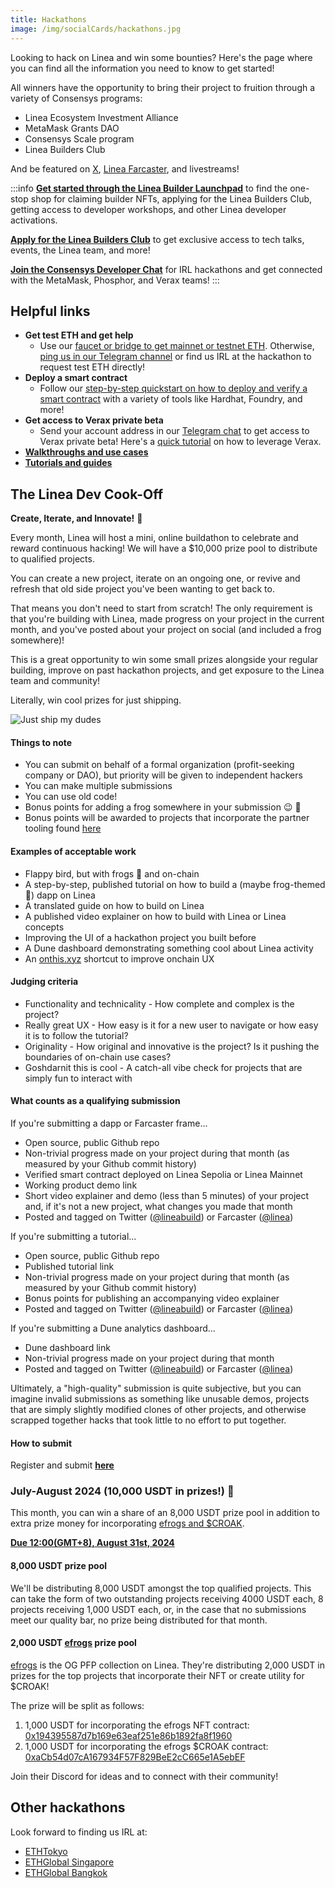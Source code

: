 ```yaml
---
title: Hackathons
image: /img/socialCards/hackathons.jpg
---
```


Looking to hack on Linea and win some bounties? Here's the page where you can find all the information you need to know to get started!

All winners have the opportunity to bring their project to fruition through a variety of Consensys programs:

- Linea Ecosystem Investment Alliance
- MetaMask Grants DAO
- Consensys Scale program
- Linea Builders Club

And be featured on [X](https://twitter.com/lineabuild), [Linea Farcaster](https://warpcast.com/linea), and livestreams!

:::info
[**Get started through the Linea Builder Launchpad**](https://aspecta.id/builder-matrix/Linea-builder-launchpad) to find the one-stop shop for claiming builder NFTs, applying for the Linea Builders Club, getting access to developer workshops, and other Linea developer activations.

[**Apply for the Linea Builders Club**](https://linea.deform.cc/linea-builders-club) to get exclusive access to tech talks, events, the Linea team, and more!

[**Join the Consensys Developer Chat**](https://t.me/+rI-iPLacQXQ5MDVh) for IRL hackathons and get connected with the MetaMask, Phosphor, and Verax teams!
:::

## Helpful links

- **Get test ETH and get help**
  - Use our [faucet or bridge to get mainnet or testnet ETH](../../users/move-funds/index.mdx). Otherwise, [ping us in our Telegram channel](https://t.me/+JMGAPixWzKQyMDY5) or find us IRL at the hackathon to request test ETH directly!
- **Deploy a smart contract**
  - Follow our [step-by-step quickstart on how to deploy and verify a smart contract](../../developers/quickstart) with a variety of tools like Hardhat, Foundry, and more!
- **Get access to Verax private beta**
  - Send your account address in our [Telegram chat](https://t.me/+rI-iPLacQXQ5MDVh) to get access to Verax private beta! Here's a [quick tutorial](https://docs.ver.ax/verax-documentation/developer-guides/tutorials/from-a-schema-to-an-attestation) on how to leverage Verax.
- [**Walkthroughs and use cases**](https://youtube.com/playlist?list=PLJ06SwdM0bLrA-3EGRji4W0QI8fyA8PyW&si=vQsXrtFVUsXhygJ0)
- [**Tutorials and guides**](../guides/community/index.mdx)

## The Linea Dev Cook-Off

**Create, Iterate, and Innovate!** :frog:

Every month, Linea will host a mini, online buildathon to celebrate and reward continuous hacking! 
We will have a $10,000 prize pool to distribute to qualified projects.

You can create a new project, iterate on an ongoing one, or revive and refresh that old side 
project you've been wanting to get back to.

That means you don't need to start from scratch! The only requirement is that you're building with 
Linea, made progress on your project in the current month, and you've posted about your project on 
social (and included a frog somewhere)!

This is a great opportunity to win some small prizes alongside your regular building, improve on 
past hackathon projects, and get exposure to the Linea team and community!

Literally, win cool prizes for just shipping.

<div class="center-container">
  <div class="img-xsmall">
      <img
        src="/img/article_images/Build_on_Linea/Hackathons/just-ship-frog.png"
        alt="Just ship my dudes"
      />
  </div>
</div>

#### Things to note
- You can submit on behalf of a formal organization (profit-seeking company or DAO), but priority will be given to independent hackers
- You can make multiple submissions
- You can use old code!
- Bonus points for adding a frog somewhere in your submission :wink: :frog:
- Bonus points will be awarded to projects that incorporate the partner tooling found [here](/developers/tooling)

#### Examples of acceptable work
- Flappy bird, but with frogs :frog: and on-chain
- A step-by-step, published tutorial on how to build a (maybe frog-themed :frog:) dapp on Linea
- A translated guide on how to build on Linea
- A published video explainer on how to build with Linea or Linea concepts
- Improving the UI of a hackathon project you built before
- A Dune dashboard demonstrating something cool about Linea activity
- An [onthis.xyz](https://onthis.xyz) shortcut to improve onchain UX

#### Judging criteria
- Functionality and technicality - How complete and complex is the project?
- Really great UX - How easy is it for a new user to navigate or how easy it is to follow the tutorial?
- Originality - How original and innovative is the project? Is it pushing the boundaries of on-chain use cases?
- Goshdarnit this is cool - A catch-all vibe check for projects that are simply fun to interact with

#### What counts as a qualifying submission

If you're submitting a dapp or Farcaster frame...
- Open source, public Github repo
- Non-trivial progress made on your project during that month (as measured by your Github commit history)
- Verified smart contract deployed on Linea Sepolia or Linea Mainnet
- Working product demo link
- Short video explainer and demo (less than 5 minutes) of your project and, if it's not a new project, what changes you made that month
- Posted and tagged on Twitter ([@lineabuild](http://x.com/lineabuild)) or Farcaster ([@linea](http://warpcast/linea))

If you're submitting a tutorial...
- Open source, public Github repo
- Published tutorial link
- Non-trivial progress made on your project during that month (as measured by your Github commit history)
- Bonus points for publishing an accompanying video explainer
- Posted and tagged on Twitter ([@lineabuild](http://x.com/lineabuild)) or Farcaster ([@linea](http://warpcast/linea))

If you're submitting a Dune analytics dashboard...
- Dune dashboard link
- Non-trivial progress made on your project during that month
- Posted and tagged on Twitter ([@lineabuild](http://x.com/lineabuild)) or Farcaster ([@linea](http://warpcast/linea))

Ultimately, a "high-quality" submission is quite subjective, but you can imagine invalid submissions as something like unusable demos, projects that are simply slightly modified clones of other projects, and otherwise scrapped together hacks that took little to no effort to put together.

#### How to submit

Register and submit [**here**](https://www.hackquest.io/en/hackathon/Linea-Dev-Cook-Off)

### July-August 2024 (10,000 USDT in prizes!) :frog:

This month, you can win a share of an 8,000 USDT prize pool in addition to extra prize money for 
incorporating [efrogs and $CROAK](https://www.hackquest.io/en/hackathon/Linea-Dev-Cook-Off).

[**Due 12:00(GMT+8), August 31st, 2024**](https://www.hackquest.io/en/hackathon/Linea-Dev-Cook-Off)

#### 8,000 USDT prize pool

We'll be distributing 8,000 USDT amongst the top qualified projects. This can take the form of two 
outstanding projects receiving 4000 USDT each, 8 projects receiving 1,000 USDT each, or, in the case 
that no submissions meet our quality bar, no prize being distributed for that month.

#### 2,000 USDT [efrogs](https://linktr.ee/efrogs) prize pool

[efrogs](https://linktr.ee/efrogs) is the OG PFP collection on Linea. They're distributing 2,000 
USDT in prizes for the top projects that incorporate their NFT or create utility for $CROAK!

The prize will be split as follows:

1. 1,000 USDT for incorporating the efrogs NFT contract: [0x194395587d7b169e63eaf251e86b1892fa8f1960](https://lineascan.build/address/0x194395587d7b169e63eaf251e86b1892fa8f1960#code)
1. 1,000 USDT for incorporating the efrogs $CROAK contract: [0xaCb54d07cA167934F57F829BeE2cC665e1A5ebEF](https://lineascan.build/address/0xaCb54d07cA167934F57F829BeE2cC665e1A5ebEF#code)

Join their Discord for ideas and to connect with their community!

## Other hackathons

Look forward to finding us IRL at:
- [ETHTokyo](https://www.ethtokyo.com/)
- [ETHGlobal Singapore](https://ethglobal.com/events/singapore2024)
- [ETHGlobal Bangkok](https://ethglobal.com/events/bangkok)

